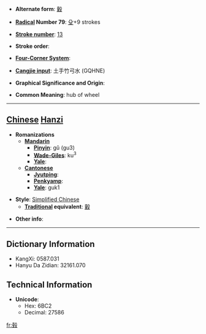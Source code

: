 * '''Alternate form''': [[轂]]

* '''[[Wiktionary:Chinese radical index| Radical]] Number 79''': [[Wiktionary:Chinese radical index 殳|殳]]+9 strokes

* '''[[Wiktionary:Chinese total strokes index|Stroke number]]''': [[Wiktionary:Chinese total strokes index 13|13]]

* '''Stroke order''': 

* '''[[Wiktionary:Chinese four corner index|Four-Corner System]]''': 

* '''[[Wiktionary:Chinese Cangjie index|Cangjie input]]''': 土手竹弓水 (GQHNE)

* '''Graphical Significance and Origin''': 

* '''Common Meaning''': hub of wheel

----

== [[Chinese]] [[Hanzi]] ==

* '''Romanizations'''
** '''[[Mandarin]]'''
*** '''[[Pinyin]]''': gǔ (gu3)
*** '''[[Wade-Giles]]''': ku<sup>3</sup>
*** '''[[Yale]]''': 
** '''[[Cantonese]]'''
*** '''[[Jyutping]]''':
*** '''[[Penkyamp]]''': 
*** '''[[Yale]]''': guk1

* '''Style''': [[Simplified Chinese]] 
** '''[[Traditional Chinese|Traditional]] equivalent''': [[轂]]

* '''Other info''': 

----

== Dictionary Information ==

* KangXi: 0587.031
* Hanyu Da Zidian: 32161.070

== Technical Information ==

* '''Unicode''':
** Hex: 6BC2
** Decimal: 27586

[[fr:毂]]